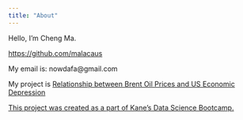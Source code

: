 ```yaml
---
title: "About"
---
```


Hello, I’m Cheng Ma.

[https://github.com/malacaus](https://github.com/malacaus)

My email is: nowdafa@gmail.com

My project is [Relationship between Brent Oil Prices and US Economic Depression
](https://github.com/malacaus/oil-prices-econ)

[This project was created as a part of Kane’s Data Science Bootcamp.](https://bootcamp.davidkane.info)
